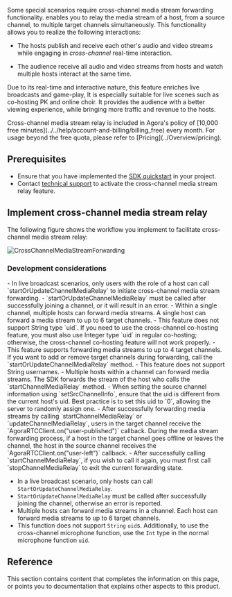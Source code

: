 
Some special scenarios require cross-channel media stream forwarding functionality. <Vpd k="SDK" /> enables you to relay the media stream of a host, from a source channel, to multiple target channels simultaneously. This functionality allows you to realize the following interactions:

- The hosts publish and receive each other's audio and video streams while engaging in *cross-channel* real-time interaction.

- The audience receive all audio and video streams from hosts and watch multiple hosts interact at the same time.

Due to its real-time and interactive nature, this feature enriches live broadcasts and game-play, It is especially suitable for live scenes such as co-hosting PK and online choir. It provides the audience with a better viewing experience, while bringing more traffic and revenue to the hosts.

<PlatformWrapper platform="android, ios, macos, web, windows, unity, react-native, electron">

<Admonition type="info" title="Information">
Cross-channel media stream relay is included in Agora's policy of [10,000 free minutes](../../help/account-and-billing/billing_free) every month. For usage beyond the free quota, please refer to [Pricing](../Overview/pricing).
</Admonition>

## Prerequisites
- Ensure that you have implemented the [SDK quickstart](../get-started/get-started-sdk) in your project. 
- Contact [technical support](https://agora-ticket.agora.io/) to activate the cross-channel media stream relay feature.

## Implement cross-channel media stream relay
<PlatformWrapper notAllowed="web">
The following figure shows the workflow you implement to facilitate cross-channel media stream relay:

![CrossChannelMediaStreamForwarding](/images/video-sdk/cross-channel-forwarding.svg)

</PlatformWrapper>

<ProjectImplement/>

### Development considerations
<PlatformWrapper notAllowed="[web, unity]">
- In live broadcast scenarios, only users with the role of a host can call `startOrUpdateChannelMediaRelay` to initiate cross-channel media stream forwarding.
- `startOrUpdateChannelMediaRelay` must be called after successfully joining a channel, or it will result in an error.
- Within a single channel, multiple hosts can forward media streams. A single host can forward a media stream to up to 6 target channels.
- This feature does not support String type `uid`. If you need to use the cross-channel co-hosting feature, you must also use Integer type `uid` in regular co-hosting; otherwise, the cross-channel co-hosting feature will not work properly.
</PlatformWrapper>
<PlatformWrapper platform="web">
- This feature supports forwarding media streams to up to 4 target channels. If you want to add or remove target channels during forwarding, call the `startOrUpdateChannelMediaRelay` method.
- This feature does not support String usernames.
- Multiple hosts within a channel can forward media streams. The SDK forwards the stream of the host who calls the `startChannelMediaRelay` method.
- When setting the source channel information using `setSrcChannelInfo`, ensure that the uid is different from the current host's uid. Best practice is to set this uid to `0`, allowing the server to randomly assign one.
- After successfully forwarding media streams by calling `startChannelMediaRelay` or `updateChannelMediaRelay`, users in the target channel receive the `AgoraRTCClient.on("user-published")` callback. During the media stream forwarding process, if a host in the target channel goes offline or leaves the channel, the host in the source channel receives the `AgoraRTCClient.on("user-left")` callback.
- After successfully calling `startChannelMediaRelay`, if you wish to call it again, you must first call `stopChannelMediaRelay` to exit the current forwarding state.
</PlatformWrapper>
<PlatformWrapper platform="unity">

- In a live broadcast scenario, only hosts can call `StartOrUpdateChannelMediaRelay`.
- `StartOrUpdateChannelMediaRelay` must be called after successfully joining the channel, otherwise an error is reported.
-  Multiple hosts can forward media streams in a channel. Each host can forward media streams to up to 6 target channels.
- This function does not support `String` `uid`s. Additionally, to use the cross-channel microphone function, use the `Int` type in the normal microphone function `uid`. 
</PlatformWrapper>

## Reference
This section contains content that completes the information on this page, or points you to documentation that explains other aspects to this product.

<Reference/>

</PlatformWrapper>
<PlatformWrapper notAllowed="android, ios, macos, web, windows, unity, react-native, electron">
<NotAvailable />
</PlatformWrapper>
